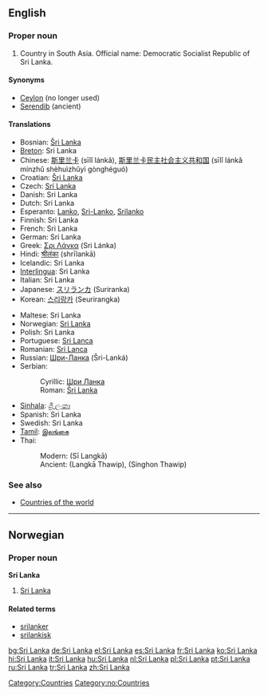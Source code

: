 {{see|Šri Lanka}}
==English==
{{wikipedia}}

===Proper noun===
{{en-proper noun}}

# Country in South Asia. Official name: Democratic Socialist Republic of Sri Lanka.

====Synonyms====
*[[Ceylon]] (no longer used)
*[[Serendib]] (ancient)

====Translations====
{{top}}
*Bosnian: [[Šri Lanka]] {{f}}
*[[Breton]]: Sri Lanka
*Chinese: [[斯里兰卡]] (sīlǐ lánkǎ), [[斯里兰卡民主社会主义共和国]] (sīlǐ lánkǎ mínzhǔ shèhuìzhǔyì gònghéguó)
*Croatian: [[Šri Lanka]] {{f}}
* Czech: [[Srí Lanka]] {{f}}
*Danish: Sri Lanka
*Dutch: Sri Lanka
*Esperanto: [[Lanko]], [[Sri-Lanko]], [[Srilanko]]
*Finnish: Sri Lanka
*French: Sri Lanka
*German: Sri Lanka
*Greek: [[Σρι Λάνκα]] (Sri Lánka) {{f}}
*Hindi: [[श्रीलंका]] (shrīlankā)
*Icelandic: Sri Lanka
*[[Interlingua]]: Sri Lanka
*Italian: Sri Lanka
*Japanese: [[スリランカ]] (Suriranka)
*Korean: [[스리랑카]] (Seurirangka)
{{mid}}
*Maltese: Sri Lanka
*Norwegian: [[#Norwegian|Sri Lanka]]
*Polish: Sri Lanka
*Portuguese: [[Sri Lanca]]
*Romanian: [[Sri Lanca]]
*Russian: [[Шри-Ланка]] (Šri-Lanká) {{f}}
*Serbian:
*:Cyrillic: [[Шри Ланка]] {{f}}
*:Roman: [[Šri Lanka]] {{f}}
*[[Sinhala]]: [[ශ්‍රී ලංකා]] {{IPAchar|(Šrī Laṁkā)}}
*Spanish: Sri Lanka
*Swedish: Sri Lanka
*[[Tamil]]: [[இலங்கை]] {{IPAchar|(Ilaṅkai)}}
*Thai:
*:Modern: {{Thai|[[ศรีลังกา]]}} (Sī Langkā)
*:Ancient: {{Thai|[[ลังกาทวีป]]}} (Langkā Thawip), {{Thai|[[สิงหลทวีป]]}} (Singhon Thawip)
{{bottom}}

===See also===
*[[Appendix:Countries of the world|Countries of the world]]

[[Category:Countries]]

----

==Norwegian==

===Proper noun===
'''Sri Lanka'''

# [[#English|Sri Lanka]]

====Related terms====
*[[srilanker]]
*[[srilankisk]]

[[Category:no:Countries]]

[[bg:Sri Lanka]]
[[de:Sri Lanka]]
[[el:Sri Lanka]]
[[es:Sri Lanka]]
[[fr:Sri Lanka]]
[[ko:Sri Lanka]]
[[hi:Sri Lanka]]
[[it:Sri Lanka]]
[[hu:Sri Lanka]]
[[nl:Sri Lanka]]
[[pl:Sri Lanka]]
[[pt:Sri Lanka]]
[[ru:Sri Lanka]]
[[tr:Sri Lanka]]
[[zh:Sri Lanka]]